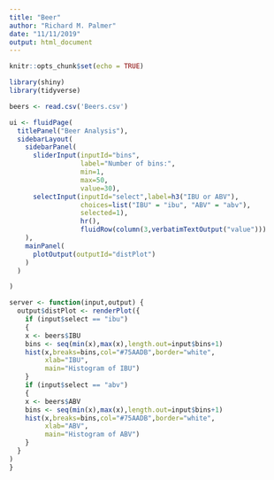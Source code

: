 ```yaml
---
title: "Beer"
author: "Richard M. Palmer"
date: "11/11/2019"
output: html_document
---
```


```r
knitr::opts_chunk$set(echo = TRUE)
```

```r
library(shiny)
library(tidyverse)

beers <- read.csv('Beers.csv')

ui <- fluidPage(
  titlePanel("Beer Analysis"),
  sidebarLayout(
    sidebarPanel(
      sliderInput(inputId="bins",
                  label="Number of bins:",
                  min=1,
                  max=50,
                  value=30),
      selectInput(inputId="select",label=h3("IBU or ABV"),
                  choices=list("IBU" = "ibu", "ABV" = "abv"),
                  selected=1),
                  hr(),
                  fluidRow(column(3,verbatimTextOutput("value")))
    ),
    mainPanel(
      plotOutput(outputId="distPlot")
    )
  )

)

server <- function(input,output) {
  output$distPlot <- renderPlot({
    if (input$select == "ibu")
    {
    x <- beers$IBU
    bins <- seq(min(x),max(x),length.out=input$bins+1)
    hist(x,breaks=bins,col="#75AADB",border="white",
         xlab="IBU",
         main="Histogram of IBU")
    }
    if (input$select == "abv")
    {
    x <- beers$ABV
    bins <- seq(min(x),max(x),length.out=input$bins+1)
    hist(x,breaks=bins,col="#75AADB",border="white",
         xlab="ABV",
         main="Histogram of ABV")
    }
  }
)
}
```


